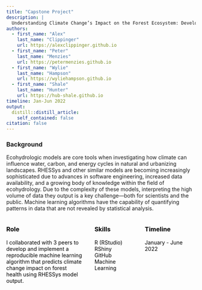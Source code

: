 ```yaml
---
title: "Capstone Project"
description: |
  Understanding Climate Change’s Impact on the Forest Ecosystem: Developing a Reproducible Machine Learning Approach to Ecohydrologic Model Outputs.
authors:
  - first_name: "Alex" 
    last_name: "Clippinger"
    url: https://alexclippinger.github.io
  - first_name: "Peter"
    last_name: "Menzies"
    url: https://petermenzies.github.io
  - first_name: "Wylie"
    last_name: "Hampson"
    url: https://wyliehampson.github.io
  - first_name: "Shale"
    last_name: "Hunter"
    url: https://hub-shale.github.io
timeline: Jan-Jun 2022
output:
  distill::distill_article:
    self_contained: false
citation: false
---
```



<style>
  .box div {
    display: inline-block;
    text-align: left;
    color: #000000;
  }
  .box h3 {
    padding-bottom: 0px;
  }
  .box h4 {
    padding-bottom: 0px;
  }
  .left {
    vertical-align: top;
    width: 40%;
  }
  .middle {
    vertical-align:top;
    width: 20%;
  }
  .right {
    vertical-align: top;
    width: 20%;
  }
  .break {
    width: 5%;
  }
</style>


<div class="box">
  <h3>Background</h3>
</div>

Ecohydrologic models are core tools when investigating how climate can influence water, carbon, and energy cycles in natural and urbanizing landscapes. RHESSys and other similar models are becoming increasingly sophisticated due to advances in software engineering, increased data availability, and a growing body of knowledge within the field of ecohydrology. Due to the complexity of these models, interpreting the high volume of data they output is a key challenge—both for scientists and the public. Machine learning
algorithms have the capability of quantifying patterns in data that are not revealed by statistical analysis.

<div class="box">
  <div class="left">
  <h3>Role</h3>
  <p>I collaborated with 3 peers to develop and implement a reproducible machine learning algorithm that predicts climate change impact on forest health using RHESSys model output.</p>
  </div>
  <div class="break"></div>
  <div class="middle">
  <h3>Skills</h3>
  <p>R (RStudio)<br/>RShiny<br/>GitHub<br/>Machine Learning</p>
  </div>
  <div class="break"></div>
  <div class="right">
  <h3>Timeline</h3>
  <p>January - June 2022</p>
  </div>
</div>
